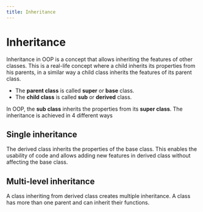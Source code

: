 ```yaml
---
title: Inheritance
---
```


# Inheritance

Inheritance in OOP is a concept that allows inheriting the features of other classes. This is a real-life concept where a child inherits its properties from his parents, in a similar way a child class inherits the features of its parent class.
- The **parent class** is called **super** or **base** class.
- The **child class** is called **sub** or **derived** class.

In OOP, the **sub class** inherits the properties from its **super class**. The inheritance is achieved in 4 different ways

## Single inheritance
The derived class inherits the properties of the base class. This enables the usability of code and allows adding new features in derived class without affecting the base class.

## Multi-level inheritance
A class inheriting from derived class creates multiple inheritance. A class has more than one parent and can inherit their functions.
